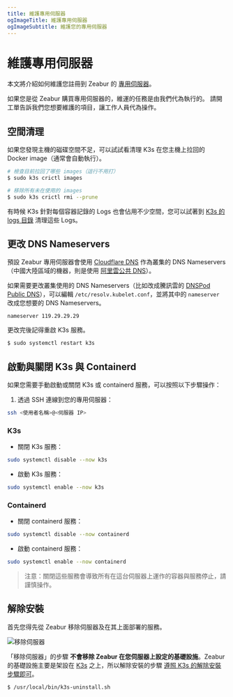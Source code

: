 ```yaml
---
title: 維護專用伺服器
ogImageTitle: 維護專用伺服器
ogImageSubtitle: 維護您的專用伺服器
---
```



# 維護專用伺服器

本文將介紹如何維護您註冊到 Zeabur 的 [專用伺服器](../dedicated-server)。

<Callout>
    如果您是從 Zeabur 購買專用伺服器的，維運的任務是由我們代為執行的。
    請開工單告訴我們您想要維護的項目，讓工作人員代為操作。
</Callout>

## 空間清理

如果您發現主機的磁碟空間不足，可以試試看清理 K3s 在您主機上拉回的 Docker image（通常會自動執行）。

```bash
# 檢查目前拉回了哪些 images（這行不用打）
$ sudo k3s crictl images

# 移除所有未在使用的 images
$ sudo k3s crictl rmi --prune
```

有時候 K3s 針對每個容器記錄的 Logs 也會佔用不少空間，您可以試著到 [K3s 的 logs 目錄](https://docs.k3s.io/faq#where-are-the-k3s-logs) 清理這些 Logs。

## 更改 DNS Nameservers

預設 Zeabur 專用伺服器會使用 [Cloudflare DNS](https://1.1.1.1/) 作為叢集的 DNS Nameservers（中國大陸區域的機器，則是使用 [阿里雲公共 DNS](https://www.alidns.com/)）。

如果需要更改叢集使用的 DNS Nameservers（比如改成騰訊雲的 [DNSPod Public DNS](https://www.dnspod.cn/products/publicdns)），可以編輯 `/etc/resolv.kubelet.conf`，並將其中的 `nameserver` 改成您想要的 DNS Nameservers。

```
nameserver 119.29.29.29
```

更改完後記得重啟 K3s 服務。

```bash
$ sudo systemctl restart k3s
```

## 啟動與關閉 K3s 與 Containerd

如果您需要手動啟動或關閉 K3s 或 containerd 服務，可以按照以下步驟操作：

1. 透過 SSH 連線到您的專用伺服器：

```bash
ssh <使用者名稱>@<伺服器 IP>
```

### K3s

- 關閉 K3s 服務：

```bash
sudo systemctl disable --now k3s
```

- 啟動 K3s 服務：

```bash
sudo systemctl enable --now k3s
```

### Containerd

- 關閉 containerd 服務：

```bash
sudo systemctl disable --now containerd
```

- 啟動 containerd 服務：

```bash
sudo systemctl enable --now containerd
```

> 注意：關閉這些服務會導致所有在這台伺服器上運作的容器與服務停止，請謹慎操作。

## 解除安裝

首先您得先從 Zeabur 移除伺服器及在其上面部署的服務。

![移除伺服器](/dedicated-server/remove-server.webp)

「移除伺服器」的步驟 **不會移除 Zeabur 在您伺服器上設定的基礎設施**。Zeabur 的基礎設施主要是架設在 [K3s](https://k3s.io/) 之上，所以解除安裝的步驟 [遵照 K3s 的解除安裝步驟即可](https://docs.k3s.io/installation/uninstall)。

```bash
$ /usr/local/bin/k3s-uninstall.sh
```

